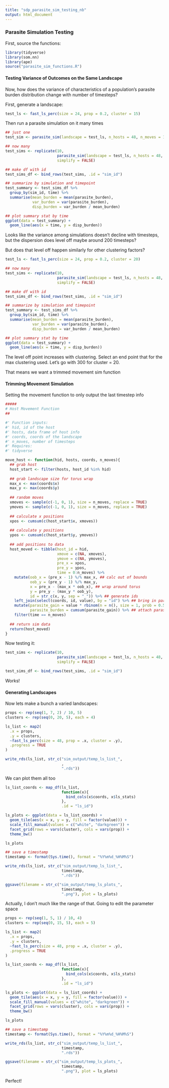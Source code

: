 ```yaml
---
title: "sdp_parasite_sim_testing_nb"
output: html_document
---
```


### Parasite Simulation Testing

First, source the functions:

```r
library(tidyverse)
library(som.nn)
library(ape)
source("parasite_sim_functions.R")
```

#### Testing Variance of Outcomes on the Same Landscape

Now, how does the variance of characteristics of a population's parasite burden distribution change with number of timesteps?

First, generate a landscape:

```r
test_ls <- fast_ls_perc(size = 24, prop = 0.2, cluster = 15)
```

Then run a parasite simulation on it many times

```r

## just one
test_sim <- parasite_sim(landscape = test_ls, n_hosts = 48, n_moves = 1000)

## now many
test_sims <- replicate(10, 
                       parasite_sim(landscape = test_ls, n_hosts = 48, n_moves = 1000),
                       simplify = FALSE)

## make df with id
test_sims_df <- bind_rows(test_sims, .id = "sim_id")

## summarize by simulation and timepoint
test_summary <- test_sims_df %>%
  group_by(sim_id, time) %>%
  summarise(mean_burden = mean(parasite_burden),
            var_burden = var(parasite_burden),
            disp_burden = var_burden / mean_burden)

## plot summary stat by time
ggplot(data = test_summary) +
  geom_line(aes(x = time, y = disp_burden))

```

Looks like the variance among simulations doesn't decline with timesteps, but the dispersion does level off maybe around 200 timesteps?

But does that level off happen similarly for other clustering factors?

```r
test_ls <- fast_ls_perc(size = 24, prop = 0.2, cluster = 20)

## now many
test_sims <- replicate(10, 
                       parasite_sim(landscape = test_ls, n_hosts = 48, n_moves = 1000),
                       simplify = FALSE)

## make df with id
test_sims_df <- bind_rows(test_sims, .id = "sim_id")

## summarize by simulation and timepoint
test_summary <- test_sims_df %>%
  group_by(sim_id, time) %>%
  summarise(mean_burden = mean(parasite_burden),
            var_burden = var(parasite_burden),
            disp_burden = var_burden / mean_burden)

## plot summary stat by time
ggplot(data = test_summary) +
  geom_line(aes(x = time, y = disp_burden))
```

The level off point increases with clustering. Select an end point that for the max clustering used. Let's go with 300 for cluster = 20.

That means we want a trimmed movement sim function

#### Trimming Movement Simulation

Setting the movement function to only output the last timestep info

```r

#####
# Host Movement Function
##

#' Function inputs:
#' hid, id of the host
#' hosts, data frame of host info
#' coords, coords of the landscape
#' n_moves, number of timesteps
#' Requires:
#' tidyverse

move_host <- function(hid, hosts, coords, n_moves){
  ## grab host
  host_start <- filter(hosts, host_id %in% hid)
  
  ## grab landscape size for torus wrap
  max_x <- max(coords$x)
  max_y <- max(coords$y)
  
  ## random moves
  xmoves <- sample(c(-1, 0, 1), size = n_moves, replace = TRUE)
  ymoves <- sample(c(-1, 0, 1), size = n_moves, replace = TRUE)
  
  ## calculate x positions
  xpos <- cumsum(c(host_start$x, xmoves))
  
  ## calculate y positions
  ypos <- cumsum(c(host_start$y, ymoves))
  
  ## add positions to data
  host_moved <- tibble(host_id = hid,
                       xmove = c(NA, xmoves),
                       ymove = c(NA, ymoves),
                       pre_x = xpos,
                       pre_y = ypos,
                       time = 0:n_moves) %>%
    mutate(oob_x = (pre_x - 1) %/% max_x, ## calc out of bounds
           oob_y = (pre_y - 1) %/% max_y,
           x = pre_x - (max_x * oob_x), ## wrap around torus
           y = pre_y - (max_y * oob_y),
           id = str_c(x, y, sep = "_")) %>% ## generate ids
    left_join(select(coords, id, value), by = "id") %>% ## bring in parasite info
    mutate(parasite_gain = value * rbinom(n = n(), size = 1, prob = 0.5),
           parasite_burden = cumsum(parasite_gain)) %>% ## attach parasites
    filter(time == n_moves)
  
  ## return sim data
  return(host_moved)
}
```

Now testing it:

```r

test_sims <- replicate(10, 
                       parasite_sim(landscape = test_ls, n_hosts = 48, n_moves = 300),
                       simplify = FALSE)

test_sims_df <- bind_rows(test_sims, .id = "sim_id")
```

Works!

#### Generating Landscapes

Now lets make a bunch a varied landscapes:

```r

props <- rep(seq(1, 7, 2) / 10, 5)
clusters <- rep(seq(0, 20, 5), each = 4)

ls_list <- map2(
  .x = props,
  .y = clusters,
  ~fast_ls_perc(size = 48, prop = .x, cluster = .y),
  .progress = TRUE
)

write_rds(ls_list, str_c("sim_output/temp_ls_list_", 
                         ,
                         ".rds"))
```

We can plot them all too

```r

ls_list_coords <- map_df(ls_list,
                         function(x){
                           bind_cols(x$coords, x$ls_stats)
                         },
                         .id = "ls_id")

ls_plots <- ggplot(data = ls_list_coords) +
  geom_tile(aes(x = x, y = y, fill = factor(value))) +
  scale_fill_manual(values = c("white", "darkgreen")) +
  facet_grid(rows = vars(cluster), cols = vars(prop)) +
  theme_bw()

ls_plots

## save a timestamp
timestamp <- format(Sys.time(), format = "%Y%m%d_%H%M%S")

write_rds(ls_list, str_c("sim_output/temp_ls_list_", 
                         timestamp,
                         ".rds"))

ggsave(filename = str_c("sim_output/temp_ls_plots_", 
                         timestamp,
                         ".png"), plot = ls_plots)

```

Actually, I don't much like the range of that. Going to edit the parameter space

```r

props <- rep(seq(1, 5, 1) / 10, 4)
clusters <- rep(seq(0, 15, 5), each = 5)

ls_list <- map2(
  .x = props,
  .y = clusters,
  ~fast_ls_perc(size = 48, prop = .x, cluster = .y),
  .progress = TRUE
)

ls_list_coords <- map_df(ls_list,
                         function(x){
                           bind_cols(x$coords, x$ls_stats)
                         },
                         .id = "ls_id")

ls_plots <- ggplot(data = ls_list_coords) +
  geom_tile(aes(x = x, y = y, fill = factor(value))) +
  scale_fill_manual(values = c("white", "darkgreen")) +
  facet_grid(rows = vars(cluster), cols = vars(prop)) +
  theme_bw()

ls_plots

## save a timestamp
timestamp <- format(Sys.time(), format = "%Y%m%d_%H%M%S")

write_rds(ls_list, str_c("sim_output/temp_ls_list_", 
                         timestamp,
                         ".rds"))

ggsave(filename = str_c("sim_output/temp_ls_plots_", 
                         timestamp,
                         ".png"), plot = ls_plots)

```

Perfect!
